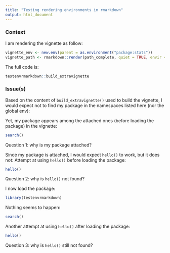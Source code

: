 ```yaml
---
title: "Testing rendering environments in rmarkdown"
output: html_document
---
```


### Context

I am rendering the vignette as follow:
```r
vignette_env <- new.env(parent = as.environment("package:stats"))
vignette_path <- rmarkdown::render(path_complete, quiet = TRUE, envir = vignette_env)
```

The full code is:
```r
testenvrmarkdown::build_extravignette
```

### Issue(s)

Based on the content of `build_extravignette()` used to build the vignette, I would expect not to find my package in the namespaces listed here (nor the global env):

Yet, my package appears among the attached ones (before loading the package) in the vignette:
```r
search()
```

Question 1: why is my package attached?

Since my package is attached, I would expect `hello()` to work, but it does not:
Attempt at using `hello()` before loading the package:
```r
hello()
```

Question 2: why is `hello()` not found?

I now load the package:
```r
library(testenvrmarkdown)
```

Nothing seems to happen:
```r
search()
```

Another attempt at using `hello()` after loading the package:
```r
hello()
```

Question 3: why is `hello()` still not found?


